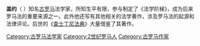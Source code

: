 '''盖约'''（{{lang-la|Gaius}}  {{bd|130年||180年||}}）知名[[古罗马|古罗马]]法学家，所知生平有限，参与制定了《法学阶梯》，成为后来罗马法的重要来源之一。此外他还写有其他相关的法学著作，涉及罗马法的起源和法律评论。后世的《[[查士丁尼法典|查士丁尼法典]]》大量借鉴了其著作。

[[Category:古罗马法学家|Category:古罗马法学家]]
[[Category:2世纪罗马人|Category:2世纪罗马人]]
[[Category:古罗马作家|Category:古罗马作家]]